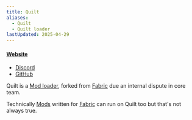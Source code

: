 ```yaml
---
title: Quilt
aliases:
  - Quilt
  - Quilt loader
lastUpdated: 2025-04-29
---
```


#### [Website](https://quiltmc.org)
- [Discord](https://discord.quiltmc.org)
- [GitHub](https://github.com/QuiltMC/quilt-loader)

Quilt is a [Mod loader](/modloader), forked from [Fabric](/fabric) due an internal dispute in core team.

Technically [Mods](/mod) written for [Fabric](/fabric) can run on Quilt too but that's not always true.